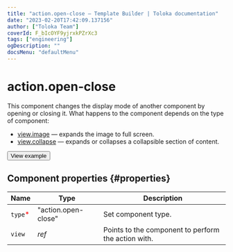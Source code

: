 ```yaml
---
title: "action.open-close — Template Builder | Toloka documentation"
date: "2023-02-20T17:42:09.137156"
author: ["Toloka Team"]
coverId: F_bIcOYF9yjrxkPZrXc3
tags: ["engineering"]
ogDescription: ""
docsMenu: "defaultMenu"
---
```



# action.open-close

This component changes the display mode of another component by opening or closing it. What happens to the component depends on the type of component:

- [view.image](/docs-new/template-builder/reference/view.image) — expands the image to full screen.
- [view.collapse](/docs-new/template-builder/reference/view.collapse) — expands or collapses a collapsible section of content.

<Button themeColor="light" view="default" size="l" type="link" url="https://ya.cc/t/5rw-rEtC3tzAcs">View example</Button>

## Component properties {#properties}

**Name** | **Type** | **Description**
----- | ----- | -----
`type`<span style="color: red">\*</span> | "action.open-close" | Set component type.
`view` | _ref_ | Points to the component to perform the action with.

<ContactSupport/>